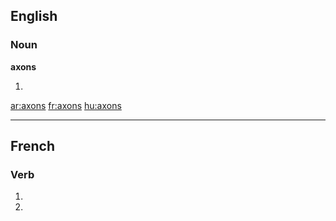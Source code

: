 ==English==

===Noun===
'''axons'''

# {{plural of|[[axon]]}}

[[ar:axons]]
[[fr:axons]]
[[hu:axons]]

----
==French==

===Verb===
{{fr-verb-form}}

# {{conjugation of|axer||1|p|pres|ind|lang=fr}}
# {{conjugation of|axer||1|p|imp|lang=fr}}
{{count page|[[Wiktionary:Page count]]}}
{{rfc-auto}}